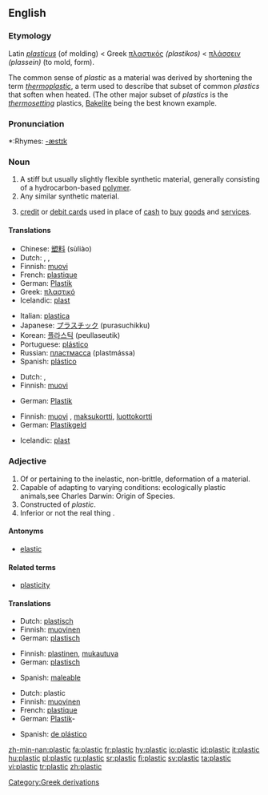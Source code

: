 ==English==

===Etymology===
Latin ''[[plasticus]]'' (of molding) < Greek [[πλαστικός]] ''(plastikos)'' < [[πλάσσειν]] ''(plassein)'' (to mold, form).

The common sense of ''plastic'' as a material was derived by shortening the term ''[[thermoplastic]]'', a term used to describe that subset of common ''plastics'' that soften when heated. (The other major subset of ''plastics'' is the ''[[thermosetting]]'' plastics, [[Bakelite]] being the best known example.

===Pronunciation===
*:Rhymes: [[Rhymes:English:-æstɪk|-æstɪk]]

===Noun===
{{en-noun|-}}

# A stiff but usually slightly flexible synthetic material, generally consisting of a hydrocarbon-based [[polymer]].
# Any similar synthetic material.
# {{slang}} [[credit card|credit]] or [[debit card]]s used in place of [[cash]] to [[buy]] [[goods]] and [[service]]s.

====Translations====
{{trans-top|a stiff but usually slightly flexible synthetic material}}
*Chinese: [[塑料]] (sùliào)
*Dutch: {{t-|nl|plastic}}, {{t|nl|plastiek|n}}, {{t+|nl|kunststof|c}}
*Finnish: [[muovi]]
*French: [[plastique]] {{f}}
*German: [[Plastik]] {{n}}
*Greek: [[πλαστικό]] {{n}}
*Icelandic: [[plast]] {{n}}
{{trans-mid}}
*Italian: [[plastica]] {{f}}
*Japanese: [[プラスチック]] (purasuchikku)
*Korean: [[플라스틱]] (peullaseutik)
*Portuguese: [[plástico]] {{m}}
*Russian: [[пластмасса]] (plastmássa) {{f}}
*Spanish: [[plástico]] {{m}}
{{trans-bottom}}

{{trans-top|any similar synthetic material}}
*Dutch: {{t-|nl|plastic}}, {{t+|nl|kunststof|c}}
*Finnish: [[muovi]]
{{trans-mid}}
*German: [[Plastik]] {{n}}
{{trans-bottom}}

{{trans-top|credit cards or debit cards}}
*Finnish: [[muovi]] {{italbrac|slang}}, [[maksukortti]], [[luottokortti]]
*German: [[Plastikgeld]] {{n}}
{{trans-mid}}
*Icelandic: [[plast]] {{n}}
{{trans-bottom}}

===Adjective===
{{en-adj-more}}

# Of or pertaining to the inelastic, non-brittle, deformation of a material.
# Capable of adapting to varying conditions: ecologically plastic animals,see Charles Darwin: Origin of Species.
# Constructed of ''plastic''.
# Inferior or not the real thing {{italbrac|especially when made of plastic instead of an alterate material}}.

====Antonyms====
*[[elastic]]

====Related terms====
*[[plasticity]]

====Translations====
{{trans-top|Of or pertaining to the inelastic, non-brittle, deformation of a material}}
*Dutch: [[plastisch]]
*Finnish: [[muovinen]]
*German: [[plastisch]]
{{trans-mid}} 
{{trans-bottom}}

{{trans-top|Capable of adapting to varying conditions}}
*Finnish: [[plastinen]], [[mukautuva]]
*German: [[plastisch]]
{{trans-mid}}
*Spanish: [[maleable]]
{{trans-bottom}}

{{trans-top|Constructed of plastic}}
*Dutch: plastic
*Finnish: [[muovinen]]
*French: [[plastique]]
*German: [[Plastik]]- {{italbrac|in compound words}}
{{trans-mid}}
*Spanish: [[de plástico]]
{{trans-bottom}}

[[Category:Greek derivations]]

[[zh-min-nan:plastic]]
[[fa:plastic]]
[[fr:plastic]]
[[hy:plastic]]
[[io:plastic]]
[[id:plastic]]
[[it:plastic]]
[[hu:plastic]]
[[pl:plastic]]
[[ru:plastic]]
[[sr:plastic]]
[[fi:plastic]]
[[sv:plastic]]
[[ta:plastic]]
[[vi:plastic]]
[[tr:plastic]]
[[zh:plastic]]